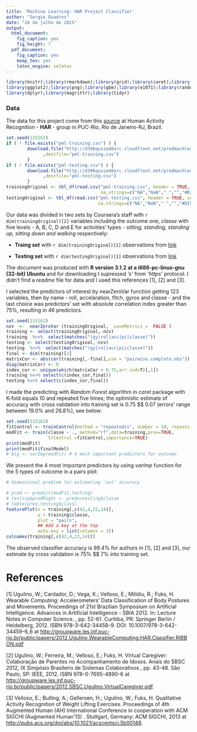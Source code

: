 ```yaml
---
title: 'Machine Learning: HAR Project Classifier'
author: "Sergio Quadros"
date: "26 de julho de 2015"
output:
  html_document:
    fig_caption: yes
    fig_height: 7
  pdf_document:
    fig_caption: yes
    keep_tex: yes
    latex_engine: xelatex
---
```


```r
library(knitr);library(rmarkdown);library(grid);library(caret);library(xtable)
library(ggplot2);library(png);library(gbm);library(e1071);library(randomForest)
library(dplyr);library(magrittr);library(tidyr)
```

### Data 

The data for this project come from this [source](http://groupware.les.inf.puc-rio.br/har) at Human Activity Recognition - **HAR** - group in PUC-Rio, Rio de Janeiro-RJ, Brazil.

```r
set.seed(133162)
if ( ! file.exists("pml-training.csv") ) {
        download.file("http://d396qusza40orc.cloudfront.net/predmachlearn/pml-training.csv"
              ,destfile="pml-training.csv")
        }
if ( ! file.exists("pml-testing.csv") ) {
        download.file("http://d396qusza40orc.cloudfront.net/predmachlearn/pml-training.csv"
              ,destfile="pml-testing.csv")
        }
trainingOriginal <- tbl_df(read.csv("pml-training.csv", header = TRUE, sep = ",",
                                    na.strings=c("NA","NaN"," ","","#DIV/0!")))
testingOriginal <- tbl_df(read.csv("pml-testing.csv", header = TRUE, sep = ",",
                                   na.strings=c("NA","NaN"," ","","#DIV/0!")))
```

Our data was divided in two sets by Coursera's staff with `r dim(trainingOriginal)[2]` variables including the outcome one, _classe_ with five levels - A, B, C, D and E for activities' types - _sitting, standing, standing up, sitting down and walking_ respectively:

*    **Traing set** with `r dim(trainingOriginal)[1]` observations from [link](https://d396qusza40orc.cloudfront.net/predmachlearn/pml-training.csv) 

*    **Testing set** with `r dim(testingOriginal)[1]` observations from [link](https://d396qusza40orc.cloudfront.net/predmachlearn/pml-testing.csv)

The document was produced with **R version 3.1.2 at a i686-pc-linux-gnu (32-bit) Ubuntu** and for downloading I supressed _'s'_ from _'https'_ protocol. I didn't find a _readme_ file for data and I used this references [1], [2] and [3].  

I selected the predictors of interest by nearZeroVar function getting 123 variables, then by name - roll, accelaration, fitch, gyros and classe - and the last choice was predictors' set with absolute correlation index greater than 75%, resulting in 46 predictors.

```r
set.seed(133162)
nzv  <-  nearZeroVar (trainingOriginal,  saveMetrics =  FALSE )
training <- select(trainingOriginal,-nzv)
training  %<>%  select(matches("(gy|rol|acc|pi|classe)"))
testing <- select(testingOriginal,-nzv)
testing  %<>%  select(matches("(gy|rol|acc|pi|classe)"))
final <- dim(training)[2]
matrixCor <- abs(cor(training[,-final],use = "pairwise.complete.obs"))
diag(matrixCor) <- 0
index_cor <- unique(which(matrixCor > 0.75,arr.ind=T)[,1])
training %<>% select(c(index_cor,final))
testing %<>% select(c(index_cor,final))
```

I made the predicting with _Random Forest_ algorithm in _caret_ package with K-fold equals 10 and repeated five times; the optimistic estimate of accuracy with cross validation into training set is 0.75 $\pm $ 0.07 (errors' range between 19.0% and 26.8%), see below:

```r
set.seed(133162)
fitControl <- trainControl(method = "repeatedcv", number = 10, repeats = 5)
modFit <- train(classe ~ ., method="rf",data=training,prox=TRUE,
                trControl =fitControl,importance=TRUE)
print(modFit)
print(modFit$finalModel)
# big <- varImp(modFit) # 4 most important predictors for outcome
```

We present the 4 most important predictors by using _varImp_ function for the 5 types of outcome in a pairs plot:

```r
# dimensional problem for estimating 'out' accuracy

# pred <- predict(modFit,testing)
# testing$predRight <- pred==testing$classe
# table(pred,testing$class)
featurePlot(x = training[,c(42,4,22,14)],
            y = training$classe,
            plot = "pairs",
            ## Add a key at the top
            auto.key = list(columns = 3))
colnames(training[,c(42,4,22,14)])
```

The observed classifier accuracy is 99.4% for authors in [1], [2] and [3], our estimate by cross validation is 75% $\pm $ 7% into training set.

# References  

  [1]  Ugulino, W.; Cardador, D.; Vega, K.; Velloso, E.; Milidiu, R.; Fuks, H. Wearable Computing: Accelerometers' Data Classification of Body Postures and Movements. Proceedings of 21st Brazilian Symposium on Artificial Intelligence. Advances in Artificial Intelligence - SBIA 2012. In: Lecture Notes in Computer Science. , pp. 52-61. Curitiba, PR: Springer Berlin / Heidelberg, 2012. ISBN 978-3-642-34458-9. DOI: 10.1007/978-3-642-34459-6_6 at [http://groupware.les.inf.puc-rio.br/public/papers/2012.Ugulino.WearableComputing.HAR.Classifier.RIBBON.pdf](http://groupware.les.inf.puc-rio.br/public/papers/2012.Ugulino.WearableComputing.HAR.Classifier.RIBBON.pdf)  
  
  [2]  Ugulino, W.; Ferreira, M.; Velloso, E.; Fuks, H. Virtual Caregiver: Colaboração de Parentes no Acompanhamento de Idosos. Anais do SBSC 2012, IX Simpósio Brasileiro de Sistemas Colaborativos , pp. 43-48. São Paulo, SP: IEEE, 2012. ISBN 978-0-7695-4890-6 at [http://groupware.les.inf.puc-rio.br/public/papers/2012.SBSC.Ugulino.VirtualCaregiver.pdf](http://groupware.les.inf.puc-rio.br/public/papers/2012.SBSC.Ugulino.VirtualCaregiver.pdf).  
  
  [3]  Velloso, E.; Bulling, A.; Gellersen, H.; Ugulino, W.; Fuks, H. Qualitative Activity Recognition of Weight Lifting Exercises. Proceedings of 4th Augmented Human (AH) International Conference in cooperation with ACM SIGCHI (Augmented Human'13) . Stuttgart, Germany: ACM SIGCHI, 2013 at [http://pubs.acs.org/doi/abs/10.1021/acscentsci.5b00148](http://pubs.acs.org/doi/abs/10.1021/acscentsci.5b00148).  